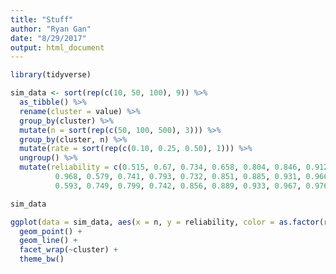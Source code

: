 ```yaml
---
title: "Stuff"
author: "Ryan Gan"
date: "8/29/2017"
output: html_document
---
```


```r
library(tidyverse)
```


```r
sim_data <- sort(rep(c(10, 50, 100), 9)) %>% 
  as_tibble() %>%
  rename(cluster = value) %>% 
  group_by(cluster) %>% 
  mutate(n = sort(rep(c(50, 100, 500), 3))) %>% 
  group_by(cluster, n) %>%
  mutate(rate = sort(rep(c(0.10, 0.25, 0.50), 1))) %>% 
  ungroup() %>% 
  mutate(reliability = c(0.515, 0.67, 0.734, 0.658, 0.804, 0.846, 0.912, 0.957, 
          0.968, 0.579, 0.741, 0.793, 0.732, 0.851, 0.885, 0.931, 0.966, 0.975, 
          0.593, 0.749, 0.799, 0.742, 0.856, 0.889, 0.933, 0.967, 0.976))

sim_data
```

```r
ggplot(data = sim_data, aes(x = n, y = reliability, color = as.factor(rate))) +
  geom_point() +
  geom_line() +
  facet_wrap(~cluster) +
  theme_bw()
```